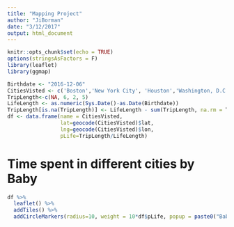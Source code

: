 ```yaml
---
title: "Mapping Project"
author: "JiBorman"
date: "3/12/2017"
output: html_document
---
```


```r
knitr::opts_chunk$set(echo = TRUE)
options(stringsAsFactors = F)
library(leaflet)
library(ggmap)
```

```r
Birthdate <- "2016-12-06"
CitiesVisted <- c('Boston','New York City', 'Houston','Washington, D.C.')
TripLength<-c(NA, 6, 2, 5)
LifeLength <- as.numeric(Sys.Date()-as.Date(Birthdate))
TripLength[is.na(TripLength)] <- LifeLength - sum(TripLength, na.rm = T)
df <- data.frame(name = CitiesVisted,
                 lat=geocode(CitiesVisted)$lat,
                 lng=geocode(CitiesVisted)$lon,
                 pLife=TripLength/LifeLength)
```

# Time spent in different cities by Baby
```r
df %>%
  leaflet() %>%
  addTiles() %>%
  addCircleMarkers(radius=10, weight = 10*df$pLife, popup = paste0("Baby has spent ", round(100*df$pLife, 2) ,"% of his lifetime in ", df$name))


```

